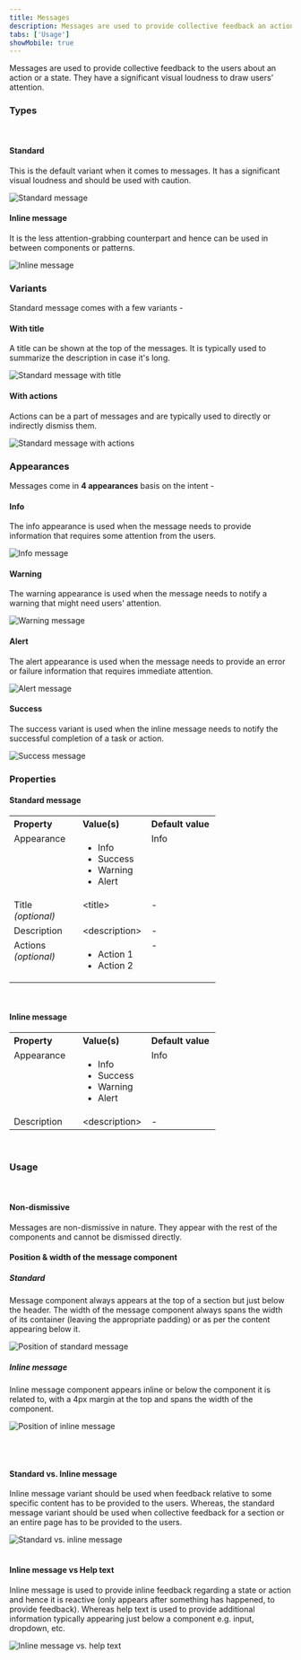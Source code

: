 ```yaml
---
title: Messages
description: Messages are used to provide collective feedback an action or a state.
tabs: ['Usage']
showMobile: true
---
```


Messages are used to provide collective feedback to the users about an action or a state. They have a significant visual loudness to draw users’ attention.

### Types
<br/>

#### Standard
This is the default variant when it comes to messages. It has a significant visual loudness and should be used with caution.

![Standard message](./images/messages-1.png)

#### Inline message
It is the less attention-grabbing counterpart and hence can be used in between components or patterns.

![Inline message](./images/messages-2.png)

### Variants

Standard message comes with a few variants -
#### With title
A title can be shown at the top of the messages. It is typically used to summarize the description in case it's long.

![Standard message with title](./images/messages-3.png)

#### With actions
Actions can be a part of messages and are typically used to directly or indirectly dismiss them.

![Standard message with actions](./images/messages-4.png)

### Appearances
Messages come in **4 appearances** basis on the intent -

#### Info
The info appearance is used when the message needs to provide information that requires some attention from the users.

![Info message](./images/messages-5.png)


#### Warning
The warning appearance is used when the message needs to notify a warning that might need users' attention.

![Warning message](./images/messages-6.png)


#### Alert
The alert appearance is used when the message needs to provide an error or failure information that requires immediate attention.

![Alert message](./images/messages-7.png)


#### Success
The success variant is used when the inline message needs to notify the successful completion of a task or action.

![Success message](./images/messages-8.png)


### Properties
#### Standard message
<table style="width: 100%">
  <tbody>
    <tr>
      <th style="width:33%; text-align: left;">Property</th>
      <th style="width:33%; text-align: left;">Value(s)</th>
      <th style="width:33%; text-align: left;">Default value</th>
    </tr>
    <tr style="vertical-align: top">
      <td>Appearance</td>
      <td>
          <ul>
              <li>Info</li>
              <li>Success</li>
              <li>Warning</li>
              <li>Alert</li>
          </ul>
      </td>
      <td>Info</td>
    </tr>
    <tr style="vertical-align: top">
      <td>Title<br/><em>(optional)</em></td>
      <td>&#60;title&#62;</td>
      <td>-</td>
    </tr>
    <tr style="vertical-align: top">
      <td>Description</td>
      <td>&#60;description&#62;</td>
      <td>-</td>
    </tr>
    <tr style="vertical-align: top">
      <td>Actions<br/><em>(optional)</em></td>
      <td>
          <ul>
              <li>Action 1</li>
              <li>Action 2</li>
          </ul>
      </td>
      <td>-</td>
    </tr>
  </tbody>
</table>
<br/>

#### Inline message
<table style="width: 100%">
  <tbody>
    <tr>
      <th style="width:33%; text-align: left;">Property</th>
      <th style="width:33%; text-align: left;">Value(s)</th>
      <th style="width:33%; text-align: left;">Default value</th>
    </tr>
    <tr style="vertical-align: top">
      <td>Appearance</td>
      <td>
          <ul>
              <li>Info</li>
              <li>Success</li>
              <li>Warning</li>
              <li>Alert</li>
          </ul>
      </td>
      <td>Info</td>
    </tr>
    <tr style="vertical-align: top">
      <td>Description</td>
      <td>&#60;description&#62;</td>
      <td>-</td>
    </tr>
  </tbody>
</table>
<br/>

### Usage
<br/>

#### Non-dismissive
Messages are non-dismissive in nature. They appear with the rest of the components and cannot be dismissed directly.

#### Position & width of the message component

##### Standard
Message component always appears at the top of a section but just below the header. The width of the message component always spans the width of its container (leaving the appropriate padding) or as per the content appearing below it.

![Position of standard message](./images/messages-9.png)
<br/>

##### Inline message
Inline message component appears inline or below the component it is related to, with a 4px margin at the top and spans the width of the component.

![Position of inline message](./images/messages-10.png)

<br/>
<br/>

#### Standard vs. Inline message
Inline message variant should be used when feedback relative to some specific content has to be provided to the users. Whereas, the standard message variant should be used when collective feedback for a section or an entire page has to be provided to the users.

![Standard vs. inline message](./images/messages-11.png)
<br/>
<br/>

#### Inline message vs Help text
Inline message is used to provide inline feedback regarding a state or action and hence it is reactive (only appears after something has happened, to provide feedback). Whereas help text is used to provide additional information typically appearing just below a component e.g. input, dropdown, etc.

![Inline message vs. help text](./images/messages-12.png)

